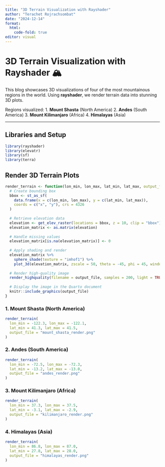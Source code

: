 ```yaml
---
title: "3D Terrain Visualization with Rayshader"
author: "Terachet Rojrachsombat"
date: "2024-12-14"
format: 
  html:
    code-fold: true
editor: visual
---
```


# 3D Terrain Visualization with Rayshader 🏔️

This blog showcases 3D visualizations of four of the most mountainous regions in the world. Using **rayshader**, we render terrain data into stunning 3D plots.

Regions visualized:
1. **Mount Shasta** (North America)
2. **Andes** (South America)
3. **Mount Kilimanjaro** (Africa)
4. **Himalayas** (Asia)

---

## Libraries and Setup

```r
library(rayshader)
library(elevatr)
library(sf)
library(terra)
```

## Render 3D Terrain Plots

```r
render_terrain <- function(lon_min, lon_max, lat_min, lat_max, output_file = "terrain_render.png") {
  # Create bounding box
  bbox <- st_as_sf(
    data.frame(x = c(lon_min, lon_max), y = c(lat_min, lat_max)),
    coords = c("x", "y"), crs = 4326
  )
  
  # Retrieve elevation data
  elevation <- get_elev_raster(locations = bbox, z = 10, clip = "bbox")
  elevation_matrix <- as.matrix(elevation)
  
  # Handle missing values
  elevation_matrix[is.na(elevation_matrix)] <- 0
  
  # Apply shading and render
  elevation_matrix %>%
    sphere_shade(texture = "imhof1") %>%
    plot_3d(elevation_matrix, zscale = 50, theta = -45, phi = 45, windowsize = c(1000, 800))
  
  # Render high-quality image
  render_highquality(filename = output_file, samples = 200, light = TRUE)
  
  # Display the image in the Quarto document
  knitr::include_graphics(output_file)
}

```

### 1. Mount Shasta (North America)

```r
render_terrain(
  lon_min = -122.3, lon_max = -122.1,
  lat_min = 41.3, lat_max = 41.5,
  output_file = "mount_shasta_render.png"
)
```

### 2. Andes (South America)

```r
render_terrain(
  lon_min = -72.5, lon_max = -72.3,
  lat_min = -13.2, lat_max = -13.0,
  output_file = "andes_render.png"
)
```

### 3. Mount Kilimanjaro (Africa)

```r
render_terrain(
  lon_min = 37.3, lon_max = 37.5,
  lat_min = -3.1, lat_max = -2.9,
  output_file = "kilimanjaro_render.png"
)
```

### 4. Himalayas (Asia)

```r
render_terrain(
  lon_min = 86.8, lon_max = 87.0,
  lat_min = 27.8, lat_max = 28.0,
  output_file = "himalayas_render.png"
)
```

